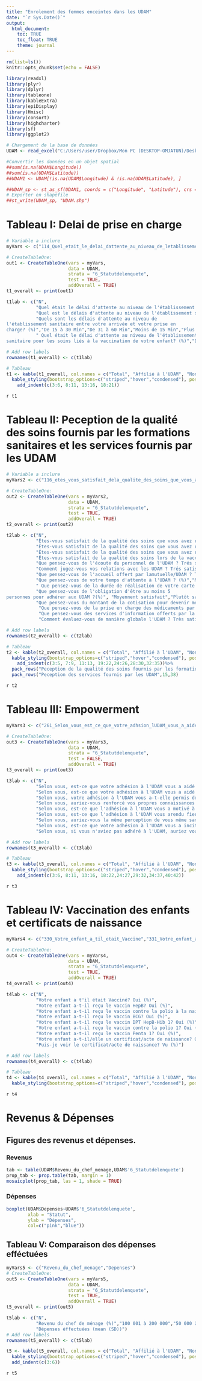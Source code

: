```yaml
---
title: "Enrolement des femmes enceintes dans les UDAM"
date: "`r Sys.Date()`"
output:
  html_document:
    toc: TRUE
    toc_float: TRUE
    theme: journal
---
```


```r
rm(list=ls())
knitr::opts_chunk$set(echo = FALSE)

library(readxl)
library(plyr)
library(dplyr)
library(tableone)
library(kableExtra)
library(epiDisplay)
library(Hmisc)
library(consort)
library(highcharter)
library(sf)
library(ggplot2)

# Chargement de la base de données 
UDAM <- read_excel("C:/Users/user/Dropbox/Mon PC (DESKTOP-OMJATUN)/Desktop/Cours et Doc personnel/Projet/Pr Adama Faye/Impact Assurance maladie/BAse Koungheul.xlsx")

#Convertir les données en un objet spatial
##sum(is.na(UDAM$Longitude))
##sum(is.na(UDAM$Latitude))
##UDAM1 <- UDAM[!is.na(UDAM$Longitude) & !is.na(UDAM$Latitude), ]

##UDAM_sp <- st_as_sf(UDAM1, coords = c("Longitude", "Latitude"), crs = 4326)
# Exporter en shapefile
##st_write(UDAM_sp, "UDAM.shp")
```


# Tableau I: Delai de prise en charge
```r
# Variable a inclure
myVars <- c("114_Quel_etait_le_delai_dattente_au_niveau_de_letablissement_sanitaire_avant_votre_prise_en_charge_par_le_professionnel_de_sante_lors_de_vos_CPN","204_Quel_est_le_delais_dattente_au_niveau_de_letablissement_sanitaire_entre_votre_arrivee_et_votre_prise_en_charge_par_le_professionnel_de_sante","318_Quels_sont_les_delais_dattente_au_niveau_de_letablissement_sanitaire_entre_votre_arrivee_et_votre_prise_en_charge","337_Quel_etait_le_delai_dattente_au_niveau_de_letablissement_sanitaire_pour_les_soins_lies_ala_vaccination_de_votre_enfant")

# CreateTableOne:
out1 <- CreateTableOne(vars = myVars,
                       data = UDAM,
                       strata = "6_Statutdelenquete",
                       test = TRUE,
                       addOverall = TRUE)
t1_overall <- print(out1)

t1lab <- c("N",
           "Quel était le délai d'attente au niveau de l'établissement sanitaire avant votre prise en charge (début des soins) par le professionnel de santé lors de vos CPN? (%)","De 15 à 30 Min","De 31 à 60 Min","Moins de 15 Min","Plus de 1 h",
           "Quel est le délais d'attente au niveau de l'établissement sanitaire entre votre arrivée et votre prise en charge par le professionnel de santé? (%)","De 15 à 30 Min","De 31 à 60 Min","Moins de 15 Min","Plus de 1 h",
           "Quels sont les délais d'attente au niveau de
l'établissement sanitaire entre votre arrivée et votre prise en
charge? (%)","De 15 à 30 Min","De 31 à 60 Min","Moins de 15 Min","Plus de 1 h",
           " Quel était le délai d'attente au niveau de l'établissement
sanitaire pour les soins liés à la vaccination de votre enfant? (%)","De 15 à 30 Min","De 31 à 60 Min","Moins de 15 Min","Plus de 1 h")

# Add row labels
rownames(t1_overall) <- c(t1lab)

# Tableau
t1 <- kable(t1_overall, col.names = c("Total", "Affilié à l'UDAM", "Non affiliée à l'UDAM","p-value"," ")) %>%
  kable_styling(bootstrap_options=c("striped","hover","condensed"), position = "center",font_size = 14)%>%
    add_indent(c(3:6, 8:11, 13:16, 18:21))
```
`r t1`

# Tableau II: Peception de la qualité des soins fournis par les formations sanitaires et les services fournis par les UDAM
```r
# Variable a inclure
myVars2 <- c("116_etes_vous_satisfait_dela_qualite_des_soins_que_vous_avez_recus_lors_de_vos_CPN","207_etes_vous_satisfait_dela_qualite_des_soins_que_vous_avez_recus_lors_de_votre_accouchement","320_etes_vous_satisfait_dela_qualite_des_soins_que_vous_avez_recus_lors_de_vos_CPoN","338_etes_vous_satisfait_dela_qualite_des_soins_lors_de_la_vaccination","270_Que_pensez_vous_de_lecoute_du_personnel_de_lUDAM","271_Comment_jugez_vous_vos_relations_avec_les_UDAM","272_Que_pensez_vous_de_laccueil_offert_par_la_mutuelle_UDAM","273_Que_pensez_vous_de_votre_temps_d_attente_a_lUDAM","274_Que_pensez_vous_de_la_duree_de_realisation_de_votre_carte_de_membre_de_lUDAM","275_Que_pensez_vous_de_lobligation_d_etre_au_moins_5_personnes_pour_adherer_aux_UDAM","276_Que_pensez_vous_du_montant_dela_cotisation_pour_devenir_membre_des_UDAM","277_Que_pensez_vous_de_la_prise_en_charge_des_médicaments_par_lUDAM_dans_les_officines_privees","278_Que_pensez_vous_des_services_dinformation_offerts_par_la_mutuelle_UDAM","279_Comment_evaluez_vous_de_maniere_globale_lUDAM")

# CreateTableOne:
out2 <- CreateTableOne(vars = myVars2,
                       data = UDAM,
                       strata = "6_Statutdelenquete",
                       test = TRUE,
                       addOverall = TRUE)
t2_overall <- print(out2)

t2lab <- c("N",
           "Êtes-vous satisfait de la qualité des soins que vous avez reçus lors de vos CPN? (%)","Moyennent satisfait","Plutôt satisfait","Très satisfait",
           "Êtes-vous satisfait de la qualité des soins que vous avez reçus lors de votre accouchement? (%)","Moyennent satisfait","Plutôt satisfait","Très satisfait",
           "Êtes-vous satisfait de la qualité des soins que vous avez reçus lors de vos CPoN? (%)","Moyennent satisfait","Plutôt satisfait","Très satisfait",
           "Êtes-vous satisfait de la qualité des soins lors de la vaccination? Trés satisfait (vs plutôt) (%)",
           "Que pensez-vous de l'écoute du personnel de l'UDAM ? Trés satisfait (vs plutôt) (%)",
           "Comment jugez-vous vos relations avec les UDAM ? Trés satisfait (vs plutôt) (%)",
           "Que pensez-vous de l'accueil offert par lamutuelle/UDAM ? Trés satisfait (vs plutôt) (%)",
           "Que pensez-vous de votre temps d'attente à l'UDAM ? (%)","Moyennent satisfait","Pas satisfait","Plutôt satisfait","Très satisfait",
           " Que pensez-vous de la durée de réalisation de votre carte de membre de l'UDAM ? (%)", "Moyennent satisfait","Plutôt satisfait","Très satisfait",
           "Que pensez-vous de l'obligation d'être au moins 5
personnes pour adhérer aux UDAM ?(%)", "Moyennent satisfait","Plutôt satisfait","Très satisfait",
           "Que pensez-vous du montant de la cotisation pour devenir membre des UDAM ? (%)","Moyennent satisfait","Pas satisfait","Plutôt satisfait","Très satisfait",
            "Que pensez-vous de la prise en charge des médicaments par l'UDAM dans les officines privées ? Très satisfait (%) (Vs plutôt)",
            "Que pensez-vous des services d'information offerts par la mutuelle/UDAM ? Très satisfait (%)",
            "Comment évaluez-vous de manière globale l'UDAM ? Très satisfait (%)")

# Add row labels
rownames(t2_overall) <- c(t2lab)

# Tableau
t2 <- kable(t2_overall, col.names = c("Total", "Affilié à l'UDAM", "Non affiliée à l'UDAM","p-value"," ")) %>%
  kable_styling(bootstrap_options=c("striped","hover","condensed"), position = "center",font_size = 14)%>%
    add_indent(c(3:5, 7:9, 11:13, 19:22,24:26,28:30,32:35))%>%
  pack_rows("Peception de la qualité des soins fournis par les formations sanitaires",2,14) %>%
  pack_rows("Peception des services fournis par les UDAM",15,38)
```
`r t2`

# Tableau III: Empowerment
```r
myVars3 <- c("261_Selon_vous_est_ce_que_votre_adhsion_lUDAM_vous_a_aide_a_vous_dcider_a_recourir_aux_services_de_soins","262_Selon_vous_est_ce_que_votre_adhsion_a_lUDAM_vous_a_aide_a_vous_dcider_a_recourir_plus_prcocement_aux_services_de_soins","263_Selon_vous_est_ce_que_votre_adhsion_a_lUDAM_vous_a_t_elle_permis_de_prendre_conscience_de_vos_droits_en_matiere_dacces_aux_soins","264_Selon_vous_auriez_vous_renforce_vos_propres_connaissances_sur_votre_acces_aux_soins_sans_votre_adhsion_a_lUDAM","265_Selon_vous_est_ce_que_ladhsion_a_lUDAM_vous_a_motive_a_utiliser_les_structures_de_soins_en_cas_de_besoin","266_Selon_vous_est_ce_que_ladhsion_a_lUDAM_vous_a_rendu_fier_de_vous_meme_vous_a_valorise_a_montree_que_vous_comptiez_pour_les_autres","267_Selon_vous_auriez_vous_la_meme_perception_de_vous_meme_sans_ladhsion_a_lUDAM","268_Selon_vous_est_ce_que_votre_adhsion_a_lUDAM_vous_a_incite_a_encourager_les_autres_personnes_a_se_rendre_au_structure_de_sante","269_Selon_vous_si_vous_naviez_pas_adhere_a_lUDAM_auriez_vous_encourage_dautres_personnes_a_se_rendre_ala_structures_de_soins_de_sante")

# CreateTableOne:
out3 <- CreateTableOne(vars = myVars3,
                       data = UDAM,
                       strata = "6_Statutdelenquete",
                       test = FALSE,
                       addOverall = TRUE)
t3_overall <- print(out3)

t3lab <- c("N",
           "Selon vous, est-ce que votre adhésion à l'UDAM vous a aidé à vous décider à recourir aux services de soins (CPN,accouchement, CPoN, vaccination)? (%)","Beaucoup","Pas du tout","Totalement","un peu",
           "Selon vous, est-ce que votre adhésion à l'UDAM vous a aidé à vous décider à recourir plus précocement aux services de soins (CPN, accouchement, CPoN, vaccination)? (%)","Beaucoup","Pas du tout","Totalement","un peu",
           "Selon vous, votre adhésion à l'UDAM vous a-t-elle permis de prendre conscience de vos droits en matière d'accès aux soins? (%)","Beaucoup","Pas du tout","Totalement","un peu",
           "Selon vous, auriez-vous renforcé vos propres connaissances sur votre accès aux soins sans votre adhésion à l'UDAM? (%) ","Beaucoup","Ne sait pas","Pas du tout","Totalement","un peu",
           "Selon vous, est-ce que l'adhésion à l'UDAM vous a motivé à utiliser les structures de soins en cas de besoin? (%)","Beaucoup","Pas du tout","Totalement","un peu",
           "Selon vous, est-ce que l'adhésion à l'UDAM vous arendu fier de vous-même ? vous a valorisé ? a montré que vous comptiez pour les autres?(%)","Beaucoup","Pas du tout","Totalement","un peu",
           "Selon vous, auriez-vous la même perception de vous même sans l'adhésion à l'UDAM? (%)","Beaucoup","Pas du tout","Totalement","un peu",
           "Selon vous, est-ce que votre adhésion à l'UDAM vous a incité à encourager les autres personnes à se rendre au structure de santé? Totalement (Vs Beaucoup) (%)",
           "Selon vous, si vous n'aviez pas adhéré à l'UDAM, auriez vous encouragé d'autres personnes à se rendre à la structures de soins de santé? (%)", "Beaucoup","Pas du tout","Totalement")

# Add row labels
rownames(t3_overall) <- c(t3lab)

# Tableau
t3 <- kable(t3_overall, col.names = c("Total", "Affilié à l'UDAM", "Non affiliée à l'UDAM")) %>%
  kable_styling(bootstrap_options=c("striped","hover","condensed"), position = "center",font_size = 14)%>%
    add_indent(c(3:6, 8:11, 13:16, 18:22,24:27,29:32,34:37,40:42))
```
`r t3`

# Tableau IV: Vaccination des enfants et certificats de naissance
```r
myVars4 <- c("330_Votre_enfant_a_til_etait_Vaccine","331_Votre_enfant_a_til_recu_le_vaccin_HepB","332_Votre_enfant_a_til_recu_le_vaccin_contre_la_polio","333_Votre_enfant_a_til_recu_le_vaccin_BCG","334_Votre_enfant_a_til_recu_le_vaccin_DPT_HepB_Hib1","335_Votre_enfant_a_til_recu_le_vaccin_contre_la_polio1","336_Votre_enfant_a_til_recu_le_vaccin_Penta1","342_Votre_enfant_a_t_il_elle_un_certificat_acte_de_naissance","Puis_je_voir_le_certificat_acte_de_naissance")

# CreateTableOne:
out4 <- CreateTableOne(vars = myVars4,
                       data = UDAM,
                       strata = "6_Statutdelenquete",
                       test = TRUE,
                       addOverall = TRUE)
t4_overall <- print(out4)

t4lab <- c("N",
           "Votre enfant a t'il était Vacciné? Oui (%)",
           "Votre enfant a-t-il reçu le vaccin HepB? Oui (%)",
           "Votre enfant a-t-il reçu le vaccin contre la polio à la naissance ? Oui (%)",
           "Votre enfant a-t-il reçu le vaccin BCG? Oui (%)",
           "Votre enfant a-t-il reçu le vaccin DPT HepB-Hib 1? Oui (%)",
           "Votre enfant a-t-il reçu le vaccin contre la polio 1? Oui (%)",
           "Votre enfant a-t-il reçu le vaccin Penta 1? Oui (%)",
           "Votre enfant a-t-il/elle un certificat/acte de naissance? Oui (%)",
           "Puis-je voir le certificat/acte de naissance? Vu (%)")

# Add row labels
rownames(t4_overall) <- c(t4lab)

# Tableau
t4 <- kable(t4_overall, col.names = c("Total", "Affilié à l'UDAM", "Non affiliée à l'UDAM","p-value"," ")) %>%
  kable_styling(bootstrap_options=c("striped","hover","condensed"), position = "center",font_size = 14)
```
`r t4`


# Revenus & Dépenses
## Figures des revenus et dépenses. {.tabset}

### Revenus
```r
tab <- table(UDAM$Revenu_du_chef_menage,UDAM$'6_Statutdelenquete')
prop_tab <- prop.table(tab, margin = 1)
mosaicplot(prop_tab, las = 1, shade = TRUE)
```


### Dépenses
```r
boxplot(UDAM$Depenses~UDAM$'6_Statutdelenquete',
        xlab = "Statut",
        ylab = "Dépenses",
        col=c("pink","blue"))
```



## Tableau V: Comparaison des dépenses efféctuées
```r
myVars5 <- c("Revenu_du_chef_menage","Depenses")
# CreateTableOne:
out5 <- CreateTableOne(vars = myVars5,
                       data = UDAM,
                       strata = "6_Statutdelenquete",
                       test = TRUE,
                       addOverall = TRUE)
t5_overall <- print(out5)

t5lab <- c("N",
           "Revenu du chef de ménage (%)","100 001 à 200 000","50 000 à 100 000", "Inférieur à 50 000","Supérieur à 200 000",
           "Dépenses éffectuées (mean (SD))")
# Add row labels
rownames(t5_overall) <- c(t5lab)

t5 <- kable(t5_overall, col.names = c("Total", "Affilié à l'UDAM", "Non affiliée à l'UDAM","p-value"," ")) %>%
  kable_styling(bootstrap_options=c("striped","hover","condensed"), position = "center") %>%
  add_indent(c(3:6))
```
`r t5`
